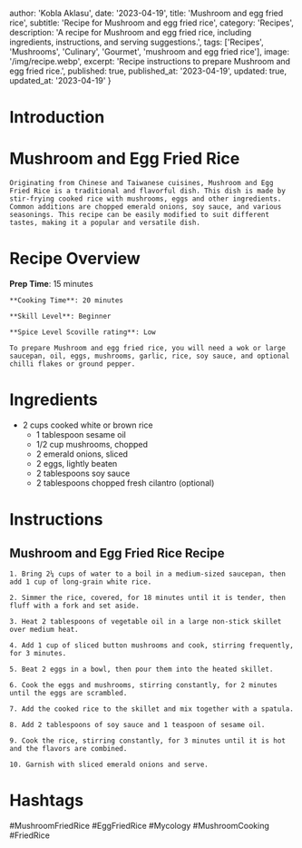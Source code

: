 
  author: 'Kobla Aklasu',
  date: '2023-04-19',
  title: 'Mushroom and egg fried rice',
  subtitle: 'Recipe for Mushroom and egg fried rice',
  category: 'Recipes',
  description: 'A recipe for Mushroom and egg fried rice, including ingredients, instructions, and serving suggestions.',
  tags: ['Recipes', 'Mushrooms', 'Culinary', 'Gourmet', 'mushroom and egg fried rice'],
  image: '/img/recipe.webp',
  excerpt: 'Recipe instructions to prepare Mushroom and egg fried rice.',
  published: true,
  published_at: '2023-04-19',
  updated: true,
  updated_at: '2023-04-19'
}


  # Introduction

# Mushroom and Egg Fried Rice
    
    Originating from Chinese and Taiwanese cuisines, Mushroom and Egg Fried Rice is a traditional and flavorful dish. This dish is made by stir-frying cooked rice with mushrooms, eggs and other ingredients. Common additions are chopped emerald onions, soy sauce, and various seasonings. This recipe can be easily modified to suit different tastes, making it a popular and versatile dish.

# Recipe Overview

**Prep Time**: 15 minutes 
    
    **Cooking Time**: 20 minutes 
    
    **Skill Level**: Beginner 
    
    **Spice Level Scoville rating**: Low 
    
    To prepare Mushroom and egg fried rice, you will need a wok or large saucepan, oil, eggs, mushrooms, garlic, rice, soy sauce, and optional chilli flakes or ground pepper.

# Ingredients

- 2 cups cooked white or brown rice
    - 1 tablespoon sesame oil
    - 1/2 cup mushrooms, chopped
    - 2 emerald onions, sliced
    - 2 eggs, lightly beaten
    - 2 tablespoons soy sauce
    - 2 tablespoons chopped fresh cilantro (optional)

# Instructions

## Mushroom and Egg Fried Rice Recipe
    
    1. Bring 2¼ cups of water to a boil in a medium-sized saucepan, then add 1 cup of long-grain white rice. 
    
    2. Simmer the rice, covered, for 18 minutes until it is tender, then fluff with a fork and set aside.
    
    3. Heat 2 tablespoons of vegetable oil in a large non-stick skillet over medium heat.
    
    4. Add 1 cup of sliced button mushrooms and cook, stirring frequently, for 3 minutes.
    
    5. Beat 2 eggs in a bowl, then pour them into the heated skillet.
    
    6. Cook the eggs and mushrooms, stirring constantly, for 2 minutes until the eggs are scrambled.
    
    7. Add the cooked rice to the skillet and mix together with a spatula.
    
    8. Add 2 tablespoons of soy sauce and 1 teaspoon of sesame oil.
    
    9. Cook the rice, stirring constantly, for 3 minutes until it is hot and the flavors are combined.
    
    10. Garnish with sliced emerald onions and serve.

# Hashtags

#MushroomFriedRice #EggFriedRice #Mycology #MushroomCooking #FriedRice




